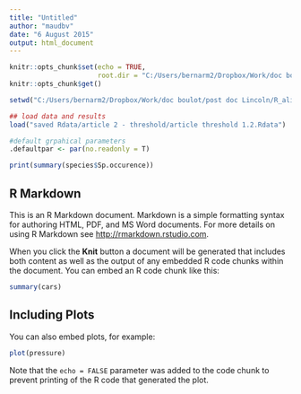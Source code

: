 ```yaml
---
title: "Untitled"
author: "maudbv"
date: "6 August 2015"
output: html_document
---
```

```r
knitr::opts_chunk$set(echo = TRUE,
                      root.dir = "C:/Users/bernarm2/Dropbox/Work/doc boulot/post doc Lincoln/R_alienimpactBP")
knitr::opts_chunk$get()

```

```r
setwd("C:/Users/bernarm2/Dropbox/Work/doc boulot/post doc Lincoln/R_alienimpactBP")

## load data and results
load("saved Rdata/article 2 - threshold/article threshold 1.2.Rdata")

#default grpahical parameters
.defaultpar <- par(no.readonly = T)

```

```r
print(summary(species$Sp.occurence))
```

## R Markdown

This is an R Markdown document. Markdown is a simple formatting syntax for authoring HTML, PDF, and MS Word documents. For more details on using R Markdown see <http://rmarkdown.rstudio.com>.

When you click the **Knit** button a document will be generated that includes both content as well as the output of any embedded R code chunks within the document. You can embed an R code chunk like this:

```r
summary(cars)
```

## Including Plots

You can also embed plots, for example:

```r
plot(pressure)
```

Note that the `echo = FALSE` parameter was added to the code chunk to prevent printing of the R code that generated the plot.
